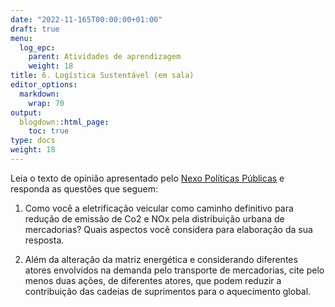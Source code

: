 ```yaml
---
date: "2022-11-165T00:00:00+01:00"
draft: true
menu:
  log_epc:
    parent: Atividades de aprendizagem
    weight: 18
title: 6. Logística Sustentável (em sala)
editor_options: 
  markdown: 
    wrap: 70
output: 
  blogdown::html_page:
    toc: true
type: docs
weight: 18
---
```


Leia o texto de opinião apresentado pelo [Nexo Políticas Públicas](https://www.places.education/post/qual-a-rela-o-entre-o-meu-pedido-online-e-as-mudan-as-clim-ticas-globais/) e responda as questões que seguem:

1. Como você a eletrificação veicular como caminho definitivo para redução de emissão de Co2 e NOx pela distribuição urbana de mercadorias? Quais aspectos você considera para elaboração da sua resposta.

2. Além da alteração da matriz energética e considerando diferentes atores envolvidos na demanda pelo transporte de mercadorias, cite pelo menos duas ações, de diferentes atores, que podem reduzir a contribuição das cadeias de suprimentos para o aquecimento global. 
